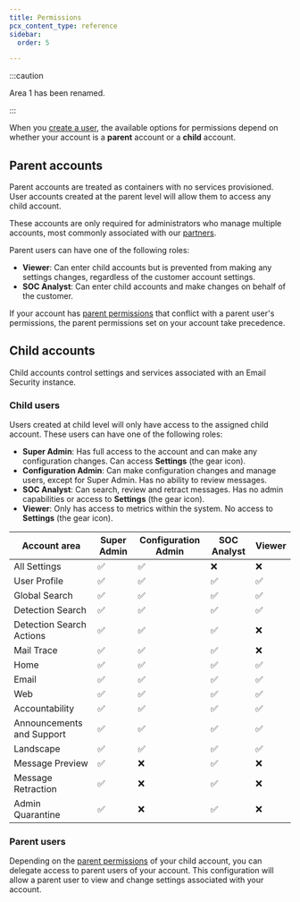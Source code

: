 ```yaml
---
title: Permissions
pcx_content_type: reference
sidebar:
  order: 5

---
```



:::caution

Area 1 has been renamed. <Render file="rename-area1-to-ces" />


:::

When you [create a user](/email-security/account-setup/manage-account-members/#add-user), the available options for permissions depend on whether your account is a **parent** account or a **child** account.

## Parent accounts

Parent accounts are treated as containers with no services provisioned. User accounts created at the parent level will allow them to access any child account.

These accounts are only required for administrators who manage multiple accounts, most commonly associated with our [partners](/email-security/partners/).

Parent users can have one of the following roles:

* **Viewer**: Can enter child accounts but is prevented from making any settings changes, regardless of the customer account settings.
* **SOC Analyst**: Can enter child accounts and make changes on behalf of the customer.

If your account has [parent permissions](/email-security/account-setup/manage-parent-permissions/) that conflict with a parent user's permissions, the parent permissions set on your account take precedence.

## Child accounts

Child accounts control settings and services associated with an Email Security instance.

### Child users

Users created at child level will only have access to the assigned child account. These users can have one of the following roles:

* **Super Admin**: Has full access to the account and can make any configuration changes. Can access **Settings** (the gear icon).
* **Configuration Admin**: Can make configuration changes and manage users, except for Super Admin. Has no ability to review messages.
* **SOC Analyst**: Can search, review and retract messages. Has no admin capabilities or access to **Settings** (the gear icon).
* **Viewer**: Only has access to metrics within the system. No access to **Settings** (the gear icon).

<table-wrap>

| Account area              | Super Admin | Configuration Admin | SOC Analyst | Viewer |
| ------------------------- | ----------- | ------------------- | ----------- | ------ |
| All Settings              | ✅           | ✅                   | ❌           | ❌      |
| User Profile              | ✅           | ✅                   | ✅           | ✅      |
| Global Search             | ✅           | ✅                   | ✅           | ✅      |
| Detection Search          | ✅           | ✅                   | ✅           | ✅      |
| Detection Search Actions  | ✅           | ✅                   | ✅           | ❌      |
| Mail Trace                | ✅           | ✅                   | ✅           | ❌      |
| Home                      | ✅           | ✅                   | ✅           | ✅      |
| Email                     | ✅           | ✅                   | ✅           | ✅      |
| Web                       | ✅           | ✅                   | ✅           | ✅      |
| Accountability            | ✅           | ✅                   | ✅           | ✅      |
| Announcements and Support | ✅           | ✅                   | ✅           | ✅      |
| Landscape                 | ✅           | ✅                   | ✅           | ✅      |
| Message Preview           | ✅           | ❌                   | ✅           | ❌      |
| Message Retraction        | ✅           | ❌                   | ✅           | ❌      |
| Admin Quarantine          | ✅           | ❌                   | ✅           | ❌      |

</table-wrap>

### Parent users

Depending on the [parent permissions](/email-security/account-setup/manage-parent-permissions/) of your child account, you can delegate access to parent users of your account. This configuration will allow a parent user to view and change settings associated with your account.
